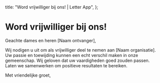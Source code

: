   title: "Word vrijwilliger bij ons! | Letter App",
};

# Word vrijwilliger bij ons!

Geachte dames en heren [Naam ontvanger],

Wij nodigen u uit om als vrijwilliger deel te nemen aan [Naam organisatie]. Uw passie en toewijding kunnen een echt verschil maken in onze gemeenschap. Wij geloven dat uw vaardigheden goed zouden passen. Laten we samenwerken om positieve resultaten te bereiken.

Met vriendelijke groet,
